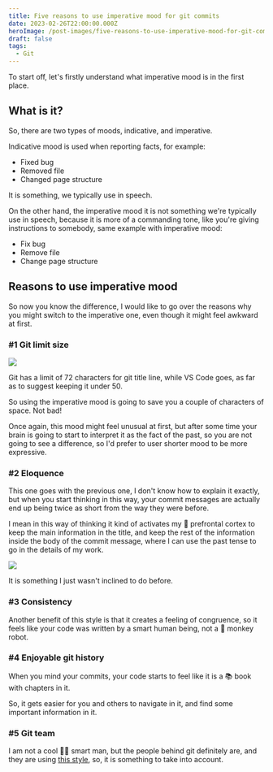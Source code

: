 ```yaml
---
title: Five reasons to use imperative mood for git commits
date: 2023-02-26T22:00:00.000Z
heroImage: /post-images/five-reasons-to-use-imperative-mood-for-git-commits.jpg
draft: false
tags:
  - Git
---
```


To start off, let's firstly understand what imperative mood is in the first place.

## What is it?

So, there are two types of moods, indicative, and imperative.

Indicative mood is used when reporting facts, for example:

* Fixed bug
* Removed file
* Changed page structure

It is something, we typically use in speech.

On the other hand, the imperative mood it is not something we're typically use in speech, because it is more of a commanding tone, like you're giving instructions to somebody, same example with imperative mood:

* Fix bug
* Remove file
* Change page structure

## Reasons to use imperative mood

So now you know the difference, I would like to go over the reasons why you might switch to the imperative one, even though it might feel awkward at first.

### #1 Git limit size

![](/post-images/five-reasons-to-use-imperative-mood-for-git-commits-example-1.jpg)

Git has a limit of 72 characters for git title line, while VS Code goes, as far as to suggest keeping it under 50.

So using the imperative mood is going to save you a couple of characters of space. Not bad!

Once again, this mood might feel unusual at first, but after some time your brain is going to start to interpret it as the fact of the past, so you are not going to see a difference, so I'd prefer to user shorter mood to be more expressive.

### #2 Eloquence

This one goes with the previous one, I don't know how to explain it exactly, but when you start thinking in this way, your commit messages are actually end up being twice as short from the way they were before.

I mean in this way of thinking it kind of activates my 🧠 prefrontal cortex to keep the main information in the title, and keep the rest of the information inside the body of the commit message, where I can use the past tense to go in the details of my work.

![](/post-images/five-reasons-to-use-imperative-mood-for-git-commits-example-2.png)

It is something I just wasn't inclined to do before.

### #3 Consistency

Another benefit of this style is that it creates a feeling of congruence, so it feels like your code was written by a smart human being, not a 🐒 monkey robot.

### #4 Enjoyable git history

When you mind your commits, your code starts to feel like it is a 📚 book with chapters in it.

So, it gets easier for you and others to navigate in it, and find some important information in it.

### #5 Git team

I am not a cool 👨‍🎓 smart man, but the people behind git definitely are, and they are using [this style](https://github.com/git/git/commits/master), so, it is something to take into account.
